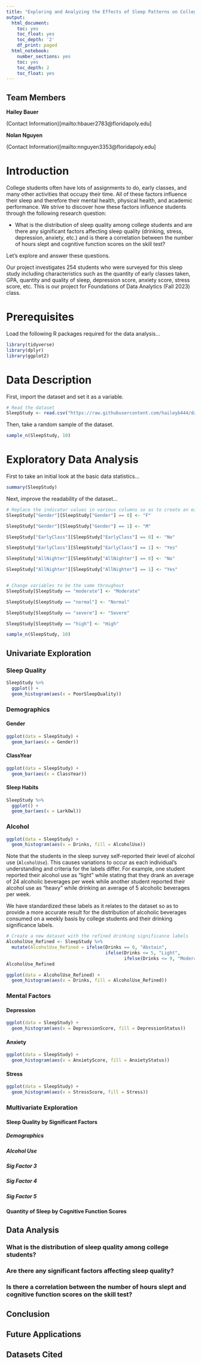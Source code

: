 ```yaml
---
title: "Exploring and Analyzing the Effects of Sleep Patterns on College Students"
output:
  html_document:
    toc: yes
    toc_float: yes
    toc_depth: '2'
    df_print: paged
  html_notebook:
    number_sections: yes
    toc: yes
    toc_depth: 2
    toc_float: yes
---
```


## Team Members

**Hailey Bauer**

(Contact Information)[mailto:hbauer2783@floridapoly.edu]


**Nolan Nguyen**

(Contact Information)[mailto:nnguyen3353@floridapoly.edu]
 

# Introduction

College students often have lots of assignments to do, early classes, and many other activities that occupy their time. All of these factors influence their sleep and therefore their mental health, physical health, and academic performance. We strive to discover how these factors influence students through the following research question:


   - What is the distribution of sleep quality among college students and are there any significant factors affecting sleep quality (drinking, stress, depression, anxiety, etc.) and is there a correlation between the number of hours slept and cognitive function scores on the skill test?
  
  
Let's explore and answer these questions.

Our project investigates 254 students who were surveyed for this sleep study including characteristics such as the quantity of early classes taken, GPA, quantity and quality of sleep, depression score, anxiety score, stress score, etc. This is our project for Foundations of Data Analytics (Fall 2023) class.

# Prerequisites

Load the following R packages required for the data analysis...

```r
library(tidyverse)
library(dplyr)
library(ggplot2)
```


# Data Description

First, import the dataset and set it as a variable.

```r
# Read the dataset
SleepStudy <- read.csv("https://raw.githubusercontent.com/haileyb444/datasets/master/SleepStudy.csv")
```

Then, take a random sample of the dataset.

```r
sample_n(SleepStudy, 10)
```

# Exploratory Data Analysis

First to take an initial look at the basic data statistics...

```r
summary(SleepStudy)
```

Next, improve the readability of the dataset...
```r
# Replace the indicator values in various columns so as to create an easier to read dataset.
SleepStudy["Gender"][SleepStudy["Gender"] == 0] <- "F"

SleepStudy["Gender"][SleepStudy["Gender"] == 1] <- "M"

SleepStudy["EarlyClass"][SleepStudy["EarlyClass"] == 0] <- "No"

SleepStudy["EarlyClass"][SleepStudy["EarlyClass"] == 1] <- "Yes"

SleepStudy["AllNighter"][SleepStudy["AllNighter"] == 0] <- "No"

SleepStudy["AllNighter"][SleepStudy["AllNighter"] == 1] <- "Yes"


# Change variables to be the same throughout
SleepStudy[SleepStudy == "moderate"] <- "Moderate"

SleepStudy[SleepStudy == "normal"] <- "Normal"

SleepStudy[SleepStudy == "severe"] <- "Severe"

SleepStudy[SleepStudy == "high"] <- "High"

sample_n(SleepStudy, 10)
```

## Univariate Exploration



### Sleep Quality

```r
SleepStudy %>% 
  ggplot() +
  geom_histogram(aes(x = PoorSleepQuality))
```


### Demographics{.tabset .tabset-fade .tabset-pills}

#### Gender

```r
ggplot(data = SleepStudy) +
  geom_bar(aes(x = Gender)) 
```


#### ClassYear
```r
ggplot(data = SleepStudy) +
  geom_bar(aes(x = ClassYear)) 
```


#### Sleep Habits
```r
SleepStudy %>% 
  ggplot() +
  geom_bar(aes(x = LarkOwl))
```



### Alcohol
```r
ggplot(data = SleepStudy) +
  geom_histogram(aes(x = Drinks, fill = AlcoholUse)) 
```
Note that the students in the sleep survey self-reported their level of alcohol use (`AlcoholUse`). This causes variations to occur as each individual's understanding and criteria for the labels differ. For example, one student reported their alcohol use as "light" while stating that they drank an average of 24 alcoholic beverages per week while another student reported their alcohol use as "heavy" while drinking an average of 5 alcoholic beverages per week.

We have standardized these labels as it relates to the dataset so as to provide a more accurate result for the distribution of alcoholic beverages consumed on a weekly basis by college students and their drinking significance labels.

```r
# Create a new dataset with the refined drinking significance labels
AlcoholUse_Refined <- SleepStudy %>% 
  mutate(AlcoholUse_Refined = ifelse(Drinks == 0, "Abstain", 
                                     ifelse(Drinks <= 5, "Light", 
                                            ifelse(Drinks <= 9, "Moderate", "Heavy"))))
AlcoholUse_Refined
```

```r
ggplot(data = AlcoholUse_Refined) +
  geom_histogram(aes(x = Drinks, fill = AlcoholUse_Refined)) 
```



### Mental Factors {.tabset .tabset-fade .tabset-pills}

#### Depression
```r
ggplot(data = SleepStudy) +
  geom_histogram(aes(x = DepressionScore, fill = DepressionStatus)) 
```


#### Anxiety
```r
ggplot(data = SleepStudy) +
  geom_histogram(aes(x = AnxietyScore, fill = AnxietyStatus)) 
```


#### Stress
```r
ggplot(data = SleepStudy) +
  geom_histogram(aes(x = StressScore, fill = Stress)) 
```


### Multivariate Exploration

#### Sleep Quality by Significant Factors

##### Demographics

##### Alcohol Use

##### Sig Factor 3

##### Sig Factor 4

##### Sig Factor 5

#### Quantity of Sleep by Cognitive Function Scores

## Data Analysis

### What is the distribution of sleep quality among college students?

### Are there any significant factors affecting sleep quality?

### Is there a correlation between the number of hours slept and cognitive function scores on the skill test?

## Conclusion

## Future Applications

## Datasets Cited






























